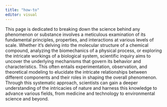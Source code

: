 ```yaml
---
title: "how-to"
editor: visual
---
```


This page is dedicated to breaking down the science behind any phenomenon or substance involves a meticulous examination of its fundamental principles, properties, and interactions at various levels of scale. Whether it's delving into the molecular structure of a chemical compound, analyzing the biomechanics of a physical process, or exploring the intricate workings of a biological system, scientific inquiry aims to uncover the underlying mechanisms that govern its behavior and characteristics. This often entails experimentation, observation, and theoretical modeling to elucidate the intricate relationships between different components and their roles in shaping the overall phenomenon. Through this systematic approach, scientists can gain a deeper understanding of the intricacies of nature and harness this knowledge to advance various fields, from medicine and technology to environmental science and beyond.
